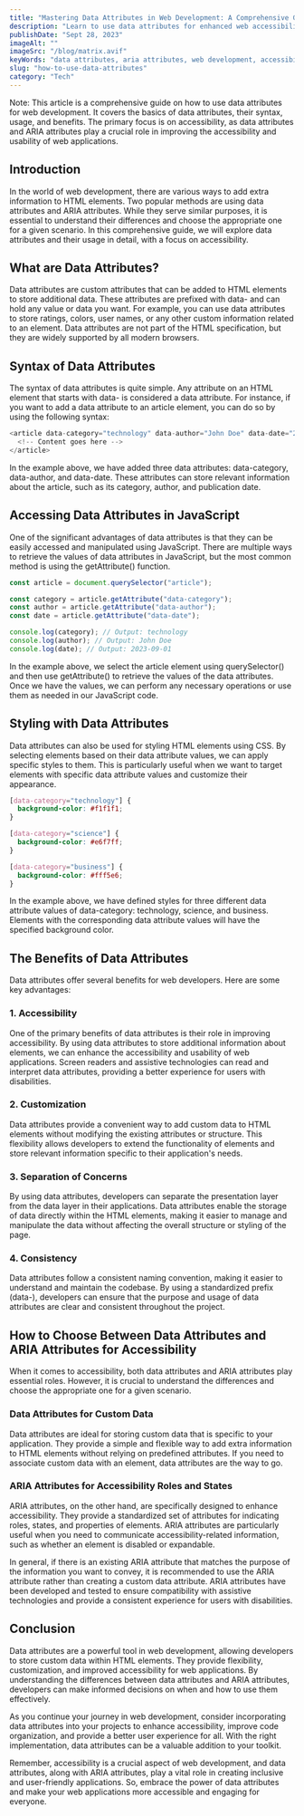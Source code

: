 ```yaml
---
title: "Mastering Data Attributes in Web Development: A Comprehensive Guide"
description: "Learn to use data attributes for enhanced web accessibility. This guide covers syntax, usage, benefits, and best practices, ensuring your web apps are user-friendly and inclusive."
publishDate: "Sept 28, 2023"
imageAlt: ""
imageSrc: "/blog/matrix.avif"
keyWords: "data attributes, aria attributes, web development, accessibility, data"
slug: "how-to-use-data-attributes"
category: "Tech"
---
```


Note: This article is a comprehensive guide on how to use data attributes for web development. It covers the basics of data attributes, their syntax, usage, and benefits. The primary focus is on accessibility, as data attributes and ARIA attributes play a crucial role in improving the accessibility and usability of web applications.

## Introduction

In the world of web development, there are various ways to add extra information to HTML elements. Two popular methods are using data attributes and ARIA attributes. While they serve similar purposes, it is essential to understand their differences and choose the appropriate one for a given scenario. In this comprehensive guide, we will explore data attributes and their usage in detail, with a focus on accessibility.

## What are Data Attributes?

Data attributes are custom attributes that can be added to HTML elements to store additional data. These attributes are prefixed with data- and can hold any value or data you want. For example, you can use data attributes to store ratings, colors, user names, or any other custom information related to an element. Data attributes are not part of the HTML specification, but they are widely supported by all modern browsers.

## Syntax of Data Attributes

The syntax of data attributes is quite simple. Any attribute on an HTML element that starts with data- is considered a data attribute. For instance, if you want to add a data attribute to an article element, you can do so by using the following syntax:

```js
<article data-category="technology" data-author="John Doe" data-date="2023-09-01">
  <!-- Content goes here -->
</article>
```

In the example above, we have added three data attributes: data-category, data-author, and data-date. These attributes can store relevant information about the article, such as its category, author, and publication date.

## Accessing Data Attributes in JavaScript

One of the significant advantages of data attributes is that they can be easily accessed and manipulated using JavaScript. There are multiple ways to retrieve the values of data attributes in JavaScript, but the most common method is using the getAttribute() function.

```js
const article = document.querySelector("article");

const category = article.getAttribute("data-category");
const author = article.getAttribute("data-author");
const date = article.getAttribute("data-date");

console.log(category); // Output: technology
console.log(author); // Output: John Doe
console.log(date); // Output: 2023-09-01
```

In the example above, we select the article element using querySelector() and then use getAttribute() to retrieve the values of the data attributes. Once we have the values, we can perform any necessary operations or use them as needed in our JavaScript code.

## Styling with Data Attributes

Data attributes can also be used for styling HTML elements using CSS. By selecting elements based on their data attribute values, we can apply specific styles to them. This is particularly useful when we want to target elements with specific data attribute values and customize their appearance.

```css
[data-category="technology"] {
  background-color: #f1f1f1;
}

[data-category="science"] {
  background-color: #e6f7ff;
}

[data-category="business"] {
  background-color: #fff5e6;
}
```

In the example above, we have defined styles for three different data attribute values of data-category: technology, science, and business. Elements with the corresponding data attribute values will have the specified background color.

## The Benefits of Data Attributes

Data attributes offer several benefits for web developers. Here are some key advantages:

### 1. Accessibility

One of the primary benefits of data attributes is their role in improving accessibility. By using data attributes to store additional information about elements, we can enhance the accessibility and usability of web applications. Screen readers and assistive technologies can read and interpret data attributes, providing a better experience for users with disabilities.

### 2. Customization

Data attributes provide a convenient way to add custom data to HTML elements without modifying the existing attributes or structure. This flexibility allows developers to extend the functionality of elements and store relevant information specific to their application's needs.

### 3. Separation of Concerns

By using data attributes, developers can separate the presentation layer from the data layer in their applications. Data attributes enable the storage of data directly within the HTML elements, making it easier to manage and manipulate the data without affecting the overall structure or styling of the page.

### 4. Consistency

Data attributes follow a consistent naming convention, making it easier to understand and maintain the codebase. By using a standardized prefix (data-), developers can ensure that the purpose and usage of data attributes are clear and consistent throughout the project.

## How to Choose Between Data Attributes and ARIA Attributes for Accessibility

When it comes to accessibility, both data attributes and ARIA attributes play essential roles. However, it is crucial to understand the differences and choose the appropriate one for a given scenario.

### Data Attributes for Custom Data

Data attributes are ideal for storing custom data that is specific to your application. They provide a simple and flexible way to add extra information to HTML elements without relying on predefined attributes. If you need to associate custom data with an element, data attributes are the way to go.

### ARIA Attributes for Accessibility Roles and States

ARIA attributes, on the other hand, are specifically designed to enhance accessibility. They provide a standardized set of attributes for indicating roles, states, and properties of elements. ARIA attributes are particularly useful when you need to communicate accessibility-related information, such as whether an element is disabled or expandable.

In general, if there is an existing ARIA attribute that matches the purpose of the information you want to convey, it is recommended to use the ARIA attribute rather than creating a custom data attribute. ARIA attributes have been developed and tested to ensure compatibility with assistive technologies and provide a consistent experience for users with disabilities.

## Conclusion

Data attributes are a powerful tool in web development, allowing developers to store custom data within HTML elements. They provide flexibility, customization, and improved accessibility for web applications. By understanding the differences between data attributes and ARIA attributes, developers can make informed decisions on when and how to use them effectively.

As you continue your journey in web development, consider incorporating data attributes into your projects to enhance accessibility, improve code organization, and provide a better user experience for all. With the right implementation, data attributes can be a valuable addition to your toolkit.

Remember, accessibility is a crucial aspect of web development, and data attributes, along with ARIA attributes, play a vital role in creating inclusive and user-friendly applications. So, embrace the power of data attributes and make your web applications more accessible and engaging for everyone.
